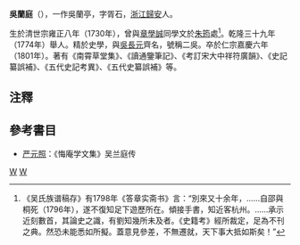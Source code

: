 '''吳蘭庭'''（{{bd|1730年||1801年}}），一作吳蘭亭，字胥石，[[浙江|浙江]][[歸安|歸安]]人。

生於清世宗雍正八年（1730年），曾與[[章學誠|章學誠]]同學文於[[朱筠_(清朝)|朱筠]]處<ref>《吴氏族谱稿存》有1798年《答章实斋书》言：“別來又十余年，......自邵與桐死（1796年），遂不復知足下遊歷所在。傾接手書，知近客杭州。......承示近刻數首，其論史之識，有劉知幾所未及者。《史籍考》經所裁定，足為不刊之典。然恐未能悉如所擬。蓋意見參差，不無遷就，天下事大抵如斯矣！”</ref>。乾隆三十九年（1774年）舉人。精於史學，與[[吳長元|吳長元]]齊名，號稱二吳。卒於仁宗嘉慶六年（1801年）。著有《南霄草堂集》、《讀通鑒筆記》、《考訂宋大中祥符廣韻》、《史記纂誤補》、《五代史記考異》、《五代史纂誤補》等。

==注釋==
<references/>
==參考書目==
* [[严元照|严元照]]：《悔庵学文集》吴兰庭传
[[Category:清朝歷史學家|W]]
[[Category:湖州人|W]]